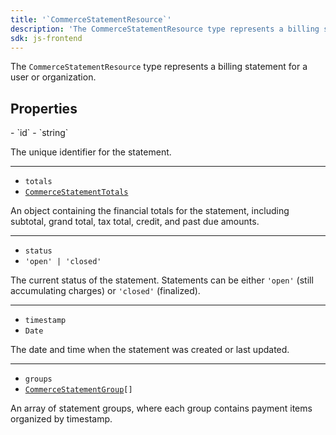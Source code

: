 ```yaml
---
title: '`CommerceStatementResource`'
description: 'The CommerceStatementResource type represents a billing statement for a user or organization.'
sdk: js-frontend
---
```


The `CommerceStatementResource` type represents a billing statement for a user or organization.

## Properties

<Properties>
  - `id`
  - `string`

  The unique identifier for the statement.

  ---

  - `totals`
  - <code>[CommerceStatementTotals](/docs/references/javascript/types/commerce-statement-totals)</code>

  An object containing the financial totals for the statement, including subtotal, grand total, tax total, credit, and past due amounts.

  ---

  - `status`
  - `'open' | 'closed'`

  The current status of the statement. Statements can be either `'open'` (still accumulating charges) or `'closed'` (finalized).

  ---

  - `timestamp`
  - `Date`

  The date and time when the statement was created or last updated.

  ---

  - `groups`
  - <code>[CommerceStatementGroup](/docs/references/javascript/types/commerce-statement-group)\[]</code>

  An array of statement groups, where each group contains payment items organized by timestamp.
</Properties>
